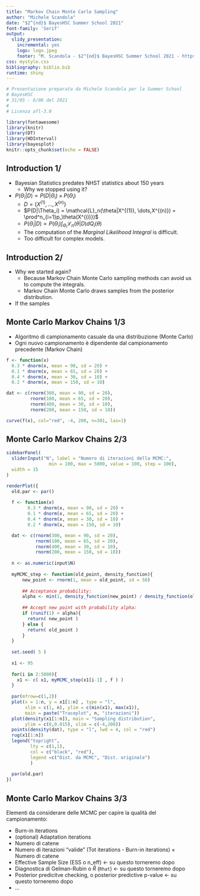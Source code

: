 ```yaml
---
title: "Markov Chain Monte Carlo Sampling"
author: "Michele Scandola"
date: "$2^{nd}$ BayesHSC Summer School 2021"
font-family: 'Serif'
output:
  slidy_presentation: 
    incremental: yes
    logo: logo.jpeg
    footer: "M. Scandola - $2^{nd}$ BayesHSC Summer School 2021 - https://michelescandola.shinyapps.io/2021_-_sipf_webinar_bayesian/"
css: mystyle.css
bibliography: biblio.bib
runtime: shiny
---
```


```r
# Presentazione preparata da Michele Scandola per la Summer School
# BayesHSC
# 31/05 - 6/08 del 2021
# 
# Licenza afl-3.0

library(fontawesome)
library(knitr)
library(DT)
library(HDInterval)
library(bayesplot)
knitr::opts_chunk$set(echo = FALSE)
```

## Introduction 1/

* Bayesian Statistics predates NHST statistics about 150 years
  * Why we stopped using it?
  
* $P(\Theta_i|D) \propto P(D|\Theta_i) \times P(\Theta_i)$
  * $D = \{ X^{(1)}, \dots,X^{(n)} \}$
  * $P(D|\Theta_i) = \mathcal{L}_n(\theta|X^{(1)}, \dots,X^{(n)}) = \prod^n_{i=1}p_\theta(X^{(i)})$
  * $P(\Theta_i|D) \propto P(\Theta_i) \int_{\Theta_i} \mathcal{L}_n(\theta|D) dQ_i(\theta)$
  * The computation of the _Marginal Likelihood Integral_ is difficult.
  * Too difficult for complex models.
    
## Introduction 2/

* Why we started again?
  * Because Markov Chain Monte Carlo sampling methods can avoid
    us to compute the integrals.
  * Markov Chain Monte Carlo draws samples from the posterior distribution.
  
* If the samples 





## Monte Carlo Markov Chains 1/3

- Algoritmo di campionamento casuale da una distribuzione (Monte Carlo)
- Ogni nuovo campionamento è dipendente dal campionamento precedente (Markov Chain)

```r
f <- function(x)
  0.3 * dnorm(x, mean = 90, sd = 20) +
  0.1 * dnorm(x, mean = 65, sd = 20) +
  0.4 * dnorm(x, mean = 30, sd = 10) +
  0.2 * dnorm(x, mean = 150, sd = 10) 

dat <- c(rnorm(300, mean = 90, sd = 20),
         rnorm(100, mean = 65, sd = 20),
         rnorm(400, mean = 30, sd = 10),
         rnorm(200, mean = 150, sd = 10))

curve(f(x), col="red", -4, 200, n=301, las=1)
```

## Monte Carlo Markov Chains 2/3

```r
sidebarPanel(
  sliderInput("N", label = "Numero di iterazioni della MCMC:",
                min = 100, max = 5000, value = 100, step = 100),
  width = 15
)

renderPlot({
  old.par <- par()
  
  f <- function(x)
        0.3 * dnorm(x, mean = 90, sd = 20) +
        0.1 * dnorm(x, mean = 65, sd = 20) +
        0.4 * dnorm(x, mean = 30, sd = 10) +
        0.2 * dnorm(x, mean = 150, sd = 10) 

  dat <- c(rnorm(300, mean = 90, sd = 20),
           rnorm(100, mean = 65, sd = 20),
           rnorm(400, mean = 30, sd = 10),
           rnorm(200, mean = 150, sd = 10))
  
  n <- as.numeric(input$N)
  
  myMCMC_step <- function(old_point, density_function){
      new_point <- rnorm(1, mean = old_point, sd = 50)
      
      ## Acceptance probability:
      alpha <- min(1, density_function(new_point) / density_function(old_point))
      
      ## Accept new point with probability alpha:
      if (runif(1) < alpha){
        return( new_point )
      } else {
        return( old_point )
      }
  }
  
  set.seed( 5 )
  
  x1 <- 95
  
  for(i in 2:5000){
    x1 <- c( x1, myMCMC_step(x1[i-1] , f ) )
  }
  
  par(mfrow=c(1,2))
  plot(x = 1:n, y = x1[1:n] , type = "l",
       xlim = c(1, n), ylim = c(min(x1), max(x1)),
       main = paste("Traceplot", n, "iterazioni"))
  plot(density(x1[1:n]), main = "Sampling distribution",
       ylim = c(0,0.015), xlim = c(-4,200))
  points(density(dat), type = "l", lwd = 4, col = "red")
  rug(x1[1:n])
  legend("topright",
         lty = c(1,1),
         col = c("black", "red"),
         legend =c("Dist. da MCMC", "Dist. originale")
         )
  
  par(old.par)
})
```

## Monte Carlo Markov Chains 3/3

Elementi da considerare delle MCMC per capire la qualità del campionamento:

- Burn-in iterations
- (optional) Adaptation iterations
- Numero di catene
- Numero di iterazioni "valide"
  (Tot iterations - Burn-in iterations) $\times$ Numero di catene
- Effective Sample Size (ESS o n_eff) $\leftarrow$ su questo torneremo dopo
- Diagnostica di Gelman-Rubin o $\hat{R}$ (`Rhat`) $\leftarrow$ su
  questo torneremo dopo
- Posterior predicitve checking, o posterior predictive p-value $\leftarrow$ su
  questo torneremo dopo
- ... 
